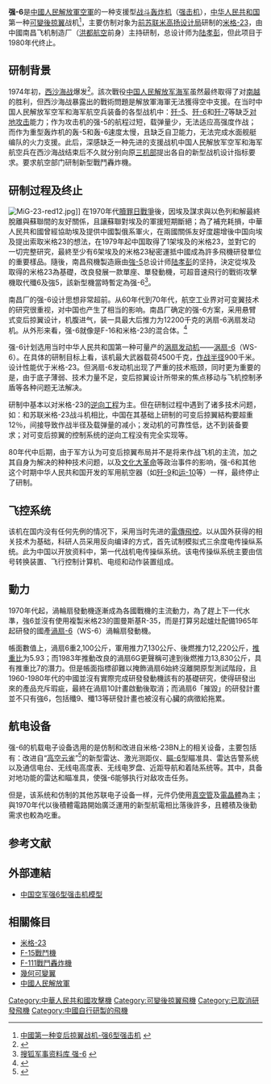 {{NoteTA
|1=zh-hans:强击机;zh-hant:攻擊機
}}
{{Infobox 航空器
  |name = 强-6
  |image= 
  |caption=
  |type= [[强击机|强击机]]
  |manufacturer= [[南昌飞机制造厂|南昌飞机制造厂]]
  |first flight= 未知
  |designer= [[南昌飞机制造厂|南昌飞机制造厂]]
  |introduced= 
  |retired=
  |status= 計劃取消於20世纪80年代
  |primary user= [[中國人民解放軍空軍|中國人民解放軍空軍]]
  |more users=
  |produced=
  |number built= 
  |unit cost= 
  |program cost=
  |developed from=
  |variants with their own articles=
}}

'''强-6'''是[[中國人民解放軍空軍|中國人民解放軍空軍]]的一种支援型[[战斗轰炸机|战斗轰炸机]]（[[强击机|强击机]]），[[中华人民共和国|中华人民共和国]]第一种[[可變後掠翼|可變後掠翼]]战机<ref>[http://military.china.com/zh_cn/dljl/wqzl/11035918/20051128/12893762.html 中國第一种变后掠翼战机-强6型强击机] {{Wayback|url=http://military.china.com/zh_cn/dljl/wqzl/11035918/20051128/12893762.html |date=20090204203028 }}</ref>，主要仿制对象为[[前苏联|前苏联]][[米高扬设计局|米高扬设计局]]研制的[[米格-23|米格-23]]，由中國南昌飞机制造厂（[[洪都航空|洪都航空]]前身）主持研制，总设计师为[[陆孝彭|陆孝彭]]，但此项目于1980年代终止。

== 研制背景 ==

1974年初，[[西沙海战|西沙海战]]爆发<ref>{{Cite web |url=http://news.ifeng.com/history/1/200712/1211_335_327699_2.shtml |title=西沙海战-毛泽东的最后一次决策（凤凰） |accessdate=2009-11-12 |archive-date=2009-08-05 |archive-url=https://web.archive.org/web/20090805112243/http://news.ifeng.com/history/1/200712/1211_335_327699_2.shtml |dead-url=no }}</ref>。該次戰役[[中国人民解放军海军|中国人民解放军海军]]虽然最终取得了对[[南越|南越]]的胜利，但西沙海战暴露出的戰術問題是解放軍海軍无法獲得空中支援。在当时中国人民解放军空军和海军航空兵装备的各型战机中：[[歼-5|歼-5]]、[[歼-6|歼-6]]和[[歼-7|歼-7]]等缺乏[[对地攻击|对地攻击]]能力；作为攻击机的强-5的航程过短，载弹量少，无法适应高强度作战；而作为重型轰炸机的轰-5和轰-6速度太慢，且缺乏自卫能力，无法完成水面舰艇编队的火力支援。此后，深感缺乏一种先进的支援战机中国人民解放军空军和海军航空兵在西沙海战结束后不久就分别向原[[三机部|三机部]]提出各自的新型战机设计指标要求。要求航空部门研制新型戰鬥轟炸機。

== 研制过程及终止 ==
[[File:MiG-23-red12.jpg|thumb]]]]
在1970年代[[贖罪日戰爭|贖罪日戰爭]]後，因埃及謀求與以色列和解最終脫離與蘇聯間的友好關係，且讓蘇聯對埃及的軍援短期斷絕；為了補充耗損，中華人民共和國曾經協助埃及提供中國製俄系軍火，在兩國關係友好度趨增後中国向埃及提出索取米格23的想法，在1979年起中国取得了1架埃及的米格23，並對它的一切完整研究，最終至少有6架埃及的米格23秘密運抵中國成為許多飛機研發單位的重要樣品。隨後，南昌飛機製造廠由[[強-5|強-5]]总设计师[[陆孝彭|陆孝彭]]的坚持，決定從埃及取得的米格23為基礎，改良發展一款單座、單發動機，可超音速飛行的戰術攻擊機取代殲6及強5，該新型機當時暫定為强-6<ref>[http://product.news.sohu.com/ml/article.php?id=012000001001&id2=39 搜狐军事资料库 强-6] {{webarchive|url=https://web.archive.org/web/20110825035836/http://product.news.sohu.com/ml/article.php?id=012000001001&id2=39 |date=2011-08-25 }}</ref>。

南昌厂的强-6设计思想非常超前。从60年代到70年代，航空工业界对可变翼技术的研究很重视，对中国也产生了相当的影响。南昌厂确定的强-6方案，采用悬臂式变后掠翼设计，机腹进气，装一具最大后推力为12200千克的涡扇-6涡扇发动机。从外形来看，强-6就像是F-16和米格-23的混合体。<ref>{{Cite web |url=http://www.airforceworld.com/pla/fbc-1-jh-7-fighter-bomber-china.htm |title=强-6、变后掠翼与歼轰-7飞豹 |access-date=2015-12-17 |archive-url=https://web.archive.org/web/20150930200543/http://www.airforceworld.com/pla/fbc-1-jh-7-fighter-bomber-china.htm |archive-date=2015-09-30 |dead-url=yes }}</ref>

强-6计划选用当时中华人民共和国第一种可量产的[[涡扇发动机|涡扇发动机]]——[[涡扇-6|涡扇-6]]（WS-6）。在具体的研制目标上看，该机最大武器载荷4500千克，[[作战半径|作战半径]]900千米。设计性能优于米格-23。但涡扇-6发动机出现了严重的技术瓶颈，同时更为重要的是，由于底子薄弱、技术力量不足，变后掠翼设计所带来的焦点移动与飞机控制矛盾等各种问题无法解决。

研制中基本以对米格-23的[[逆向工程|逆向工程]]为主。但在研制过程中遇到了诸多技术问题，如：和苏联米格-23战斗机相比，中国在其基础上研制的可变后掠翼結构要超重12％，间接导致作战半径及载弹量的减小；发动机的可靠性低，达不到装备要求；对可变后掠翼的控制系统的逆向工程没有完全实现等。

80年代中后期，由于军方认为可变后掠翼布局并不是将来作战飞机的主流，加之其自身为解决的种种技术问题，以及[[文化大革命|文化大革命]]等政治事件的影响，强-6和其他这个时期中华人民共和国开发的军用航空器（如[[歼-9|歼-9]]和[[运-10|运-10]]等）一样，最终停止了研制。

==飞控系统==

该机在国内没有任何先例的情况下，采用当时先进的[[電傳飛控|電傳飛控]]。以从国外获得的相关技术为基础，科研人员采用反向编译的方式，首先试制模拟式三余度电传操纵系统。此为中国以开放资料中，第一代战机电传操纵系统。该电传操纵系统主要由信号转换装置、飞行控制计算机、电缆和动作装置组成。

==動力==
1970年代起，渦輪扇發動機逐漸成為各國戰機的主流動力，為了趕上下一代水準，強6並沒有使用複製米格23的圖曼斯基R-35，而是打算另起爐灶配備1965年起研發的國產[[渦扇-6|渦扇-6]]（WS-6）渦輪扇發動機。

帳面數值上，渦扇6重2,100公斤，軍用推力7,130公斤、後燃推力12,220公斤，[[推重比|推重比]]为5.93；而1983年推動改良的渦扇6G更聲稱可達到後燃推力13,830公斤，具有推重比7的潛力。但是帳面指標卻難以掩飾渦扇6始終沒離開原型測試階段，且1960-1980年代的中國並沒有實際完成研發發動機該有的基礎研究，使得研發出來的產品充斥瑕疵，最終在渦扇10計畫啟動後取消；而渦扇6「摧毀」的研發計畫並不只有強6，包括殲9、殲13等研發計畫也被沒有心臟的病徵給拖累。

==航电设备==

强-6的机载电子设备选用的是仿制和改进自米格-23BN上的相关设备，主要包括有：改进自“[[高空云雀|高空云雀]]”<ref>{{Cite web |url=http://www.mod.gov.cn/wqzb/2009-07/10/content_3081615.htm |title=原苏联米格-23战斗机“高山云雀”雷达 |accessdate=2009-11-12 |archive-date=2009-11-03 |archive-url=https://web.archive.org/web/20091103053219/http://www.mod.gov.cn/wqzb/2009-07/10/content_3081615.htm |dead-url=no }}</ref>的新型雷达、激光测距仪、[[瞄-6|瞄-6]]型瞄准具、雷达告警系统以及通信电台、无线电高度表、无线电罗盘、近距导航和着陆系统等。其中，具备对地功能的雷达和瞄准具，使强-6能够执行对敌攻击任务。

但是，该系统和仿制的其他苏联电子设备一样，元件仍使用[[真空管|真空管]]及[[電晶體|電晶體]]為主；與1970年代以後積體電路開始廣泛運用的新型航電相比落後許多，且體積及後勤需求也較為吃重。
== 参考文献 ==
<div class="references-small">
<references />
</div>

==外部連結==
*[http://www.moxing.net/2010/0607/1444.html 中国空军强6型强击机模型] {{Wayback|url=http://www.moxing.net/2010/0607/1444.html |date=20101207024901 }}

== 相關條目 ==
*[[米格-23|米格-23]]
*[[F-15戰鬥機|F-15戰鬥機]]
*[[F-111戰鬥轟炸機|F-111戰鬥轟炸機]]
*[[幾何可變翼|幾何可變翼]]
*[[中國人民解放軍|中國人民解放軍]]

{{中国军用飞机}}

[[Category:中華人民共和國攻擊機|Category:中華人民共和國攻擊機]]
[[Category:可變後掠翼飛機|Category:可變後掠翼飛機]]
[[Category:已取消研發飛機|Category:已取消研發飛機]]
[[Category:中國自行研製的飛機|Category:中國自行研製的飛機]]